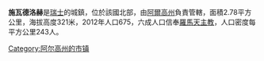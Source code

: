 '''施瓦德洛赫'''是[[瑞士|瑞士]]的城鎮，位於該國北部，由[[阿爾高州|阿爾高州]]負責管轄，面積2.78平方公里，海拔高度321米，2012年人口675，六成人口信奉[[羅馬天主教|羅馬天主教]]，人口密度每平方公里243人。

{{Switzerland-geo-stub}}
[[Category:阿尔高州的市镇|Category:阿尔高州的市镇]]
